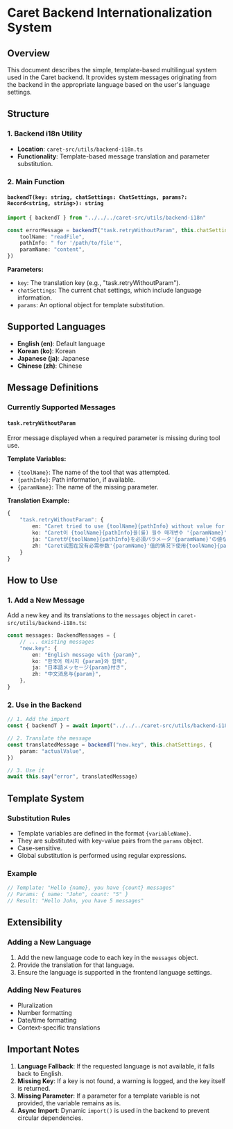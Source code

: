 # Caret Backend Internationalization System

## Overview

This document describes the simple, template-based multilingual system used in the Caret backend. It provides system messages originating from the backend in the appropriate language based on the user's language settings.

## Structure

### 1. Backend i18n Utility

- **Location**: `caret-src/utils/backend-i18n.ts`
- **Functionality**: Template-based message translation and parameter substitution.

### 2. Main Function

#### `backendT(key: string, chatSettings: ChatSettings, params?: Record<string, string>): string`

```typescript
import { backendT } from "../../../caret-src/utils/backend-i18n"

const errorMessage = backendT("task.retryWithoutParam", this.chatSettings, {
	toolName: "readFile",
	pathInfo: " for '/path/to/file'",
	paramName: "content",
})
```

**Parameters:**

- `key`: The translation key (e.g., "task.retryWithoutParam").
- `chatSettings`: The current chat settings, which include language information.
- `params`: An optional object for template substitution.

## Supported Languages

- **English (en)**: Default language
- **Korean (ko)**: Korean
- **Japanese (ja)**: Japanese
- **Chinese (zh)**: Chinese

## Message Definitions

### Currently Supported Messages

#### `task.retryWithoutParam`

Error message displayed when a required parameter is missing during tool use.

**Template Variables:**

- `{toolName}`: The name of the tool that was attempted.
- `{pathInfo}`: Path information, if available.
- `{paramName}`: The name of the missing parameter.

**Translation Example:**

```typescript
{
    "task.retryWithoutParam": {
        en: "Caret tried to use {toolName}{pathInfo} without value for required parameter '{paramName}'. Retrying...",
        ko: "Caret이 {toolName}{pathInfo}을(를) 필수 매개변수 '{paramName}' 값 없이 사용하려고 했습니다. 재시도 중...",
        ja: "Caretが{toolName}{pathInfo}を必須パラメータ'{paramName}'の値なしで使用しようとしました。再試行中...",
        zh: "Caret试图在没有必需参数'{paramName}'值的情况下使用{toolName}{pathInfo}。重试中..."
    }
}
```

## How to Use

### 1. Add a New Message

Add a new key and its translations to the `messages` object in `caret-src/utils/backend-i18n.ts`:

```typescript
const messages: BackendMessages = {
	// ... existing messages
	"new.key": {
		en: "English message with {param}",
		ko: "한국어 메시지 {param}와 함께",
		ja: "日本語メッセージ{param}付き",
		zh: "中文消息与{param}",
	},
}
```

### 2. Use in the Backend

```typescript
// 1. Add the import
const { backendT } = await import("../../../caret-src/utils/backend-i18n")

// 2. Translate the message
const translatedMessage = backendT("new.key", this.chatSettings, {
	param: "actualValue",
})

// 3. Use it
await this.say("error", translatedMessage)
```

## Template System

### Substitution Rules

- Template variables are defined in the format `{variableName}`.
- They are substituted with key-value pairs from the `params` object.
- Case-sensitive.
- Global substitution is performed using regular expressions.

### Example

```typescript
// Template: "Hello {name}, you have {count} messages"
// Params: { name: "John", count: "5" }
// Result: "Hello John, you have 5 messages"
```

## Extensibility

### Adding a New Language

1. Add the new language code to each key in the `messages` object.
2. Provide the translation for that language.
3. Ensure the language is supported in the frontend language settings.

### Adding New Features

- Pluralization
- Number formatting
- Date/time formatting
- Context-specific translations

## Important Notes

1. **Language Fallback**: If the requested language is not available, it falls back to English.
2. **Missing Key**: If a key is not found, a warning is logged, and the key itself is returned.
3. **Missing Parameter**: If a parameter for a template variable is not provided, the variable remains as is.
4. **Async Import**: Dynamic `import()` is used in the backend to prevent circular dependencies.

